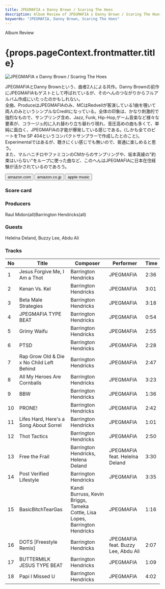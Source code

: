 ```yaml
---
title: JPEGMAFIA x Danny Brown / Scaring The Hoes
description: Album Review of JPEGMAFIA x Danny Brown / Scaring The Hoes
keywords: "JPEGMAFIA, Danny Brown, Scaring The Hoes"
---
```





<p className="largeP">Album Review</p>
<h1 className="h1--no--margin">{props.pageContext.frontmatter.title}</h1>

<Row  className="image-card-group">
	<Column colMd={3} colLg={4} noGutterMdLeft="">
       <ImageCard>

![JPEGMAFIA x Danny Brown / Scaring The Hoes](../../images/cd/jpegmafia_dannybrown1L.jpg)

</ImageCard>
	</Column>
	<Column colMd={4} colLg={8} noGutterMdLeft="">
		<p>
			JPEGMAFIAとDanny Brownという、曲者2人による共作。Danny Brownの前作にJPEGMAFIAもゲストとして呼ばれているが、そのへんのつながりからフルアルバム作成にいたったのかもしれない。
			<br/>全曲、ProduceはJPEGMAFIAのみ、MCはRedveilが客演している1曲を覗いて両人のみというシンプルなCreditになっている。全体の印象は、かなり刺激的で強烈なもので、サンプリング含め、Jazz, Funk, Hip-Hop,ゲーム音楽など様々な要素が、コラージュ的に入れ替わり立ち替わり現れ、音圧高めの曲も多くて、単純に面白く、JPEGMAFIAの才能が爆発している感じである。(しかも全てのビートをThe SP 404というコンパクトサンプラーで作成したとのこと)。
			<br/>Experimentalではあるが、聴きにくい感じでも無いので、普通に楽しめると思う。
			<br/>また、マルハニチロやファミコンのCMからのサンプリングや、坂本真綾の"約束はいらない"をループに使った曲など、このへんはJPEGMAFIAに日本在住経験が活かされているのであろう。
		</p>
		<div>
		  <Button className="button-right-mergin"  href="https://amzn.to/3queNJE" renderIcon={ArrowUpRight} size='sm' kind='primary'>
  	    amazon.com
  	  </Button>
  	  <Button className="button-right-mergin"  href="https://amzn.to/445cU3Q" renderIcon={ArrowUpRight} size='sm' kind='secondary'>
  	    amazon.co.jp
  	  </Button>
			<Button className="button-right-mergin"  href="https://apple.co/45olSKr" renderIcon={ArrowUpRight} size='sm' kind='tertiary'>
  	    apple music
			</Button>
			<AdvJS2/>
		</div>
	</Column>
</Row>
<Row >
	<Column colMd={4} colLg={4} noGutterMdLeft="">
		<div>
		  <h3>Score card</h3>
			<SliderJS1 value="1" />
		  <SliderJS2 value="2" />
			<SliderJS3 value="2" />
		  <SliderJS4 value="9" />
		</div>
	</Column>
	<Column colMd={8} colLg={8} noGutterMdLeft="">
		<div>
			<h3>Producers</h3>
			<p>
				Raul Midon(all)Barrington Hendricks(all)
			</p>
			<h3>Guests</h3>
			<p>
				Helelna Deland, Buzzy Lee, Abdu Ali
			</p>
		</div>
	</Column>
</Row>

<h3>Tracks</h3>

| No  | Title                                     | Composer                                                                     | Performer                           | Time |
| --- | ----------------------------------------- | ---------------------------------------------------------------------------- | ----------------------------------- | ---- |
| 1   | Jesus Forgive Me, I Am a Thot             | Barrington Hendricks                                                         | JPEGMAFIA                           | 2:36 |
| 2   | Kenan Vs. Kel                             | Barrington Hendricks                                                         | JPEGMAFIA                           | 3:01 |
| 3   | Beta Male Strategies                      | Barrington Hendricks                                                         | JPEGMAFIA                           | 3:18 |
| 4   | JPEGMAFIA TYPE BEAT                       | Barrington Hendricks                                                         | JPEGMAFIA                           | 0:54 |
| 5   | Grimy Waifu                               | Barrington Hendricks                                                         | JPEGMAFIA                           | 2:55 |
| 6   | PTSD                                      | Barrington Hendricks                                                         | JPEGMAFIA                           | 2:28 |
| 7   | Rap Grow Old & Die x No Child Left Behind | Barrington Hendricks                                                         | JPEGMAFIA                           | 2:47 |
| 8   | All My Heroes Are Cornballs               | Barrington Hendricks                                                         | JPEGMAFIA                           | 3:23 |
| 9   | BBW                                       | Barrington Hendricks                                                         | JPEGMAFIA                           | 1:36 |
| 10  | PRONE!                                    | Barrington Hendricks                                                         | JPEGMAFIA                           | 2:42 |
| 11  | Lifes Hard, Here's a Song About Sorrel    | Barrington Hendricks                                                         | JPEGMAFIA                           | 1:01 |
| 12  | Thot Tactics                              | Barrington Hendricks                                                         | JPEGMAFIA                           | 2:50 |
| 13  | Free the Frail                            | Barrington Hendricks, Helena Deland                                          | JPEGMAFIA feat. Helelna Deland      | 3:30 |
| 14  | Post Verified Lifestyle                   | Barrington Hendricks                                                         | JPEGMAFIA                           | 3:35 |
| 15  | BasicBitchTearGas                         | Kandi Burruss, Kevin Briggs, Tameka Cottle, Lisa Lopes, Barrington Hendricks | JPEGMAFIA                           | 1:16 |
| 16  | DOTS [Freestyle Remix]                    | Barrington Hendricks                                                         | JPEGMAFIA feat. Buzzy Lee, Abdu Ali | 2:07 |
| 17  | BUTTERMILK JESUS TYPE BEAT                | Barrington Hendricks                                                         | JPEGMAFIA                           | 1:09 |
| 18  | Papi I Missed U                           | Barrington Hendricks                                                         | JPEGMAFIA                           | 4:02 |


<AdvJS3 />